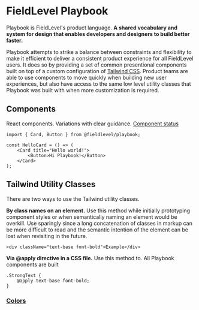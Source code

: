 
<Meta title="Playbook" />

# FieldLevel Playbook

Playbook is FieldLevel's product language. **A shared vocabulary and system for design that enables developers and designers
to build better faster.**

Playbook attempts to strike a balance between constraints and flexibility to make it efficient to deliver a consistent product
experience for all FieldLevel users. It does so by providing a set of common presentional components built on top of a custom
configuration of [Tailwind CSS](https://www.tailwindcss.com). Product teams are able to use components to move quickly when building
new user experiences, but also have access to the same low level utility classes that Playbook was built with when more customization
is required.

## Components

React components. Variations with clear guidance. [Component status](/?path=/story/status--page)

```
import { Card, Button } from @fieldlevel/playbook;

const HelloCard = () => (
    <Card title="Hello world!">
        <Button>Hi Playbook!</Button>
    </Card>
);
```

## Tailwind Utility Classes

There are two ways to use the Tailwind utility classes.

**By class names on an element.** Use this method while initially prototyping component styles or when semantically naming
an element would be overkill. Use sparingly since a long concatenation of classes in markup can be more difficult to read
and the semantic intention of the element can be lost when revisiting in the future.

```
<div className="text-base font-bold">Example</div>
```

**Via @apply directive in a CSS file.** Use this method to. All Playbook components are built

```
.StrongText {
    @apply text-base font-bold;
}
```

### **[Colors](/?path=/story/css-utilities-colors--page)**
